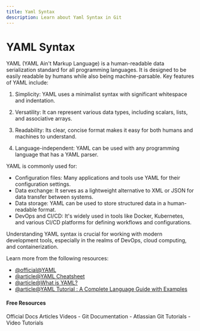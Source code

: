 ```yaml
---
title: Yaml Syntax
description: Learn about Yaml Syntax in Git
---
```


# YAML Syntax

YAML (YAML Ain't Markup Language) is a human-readable data serialization standard for all programming languages. It is designed to be easily readable by humans while also being machine-parsable. Key features of YAML include:

1. Simplicity: YAML uses a minimalist syntax with significant whitespace and indentation.

2. Versatility: It can represent various data types, including scalars, lists, and associative arrays.

3. Readability: Its clear, concise format makes it easy for both humans and machines to understand.

4. Language-independent: YAML can be used with any programming language that has a YAML parser.

YAML is commonly used for:

- Configuration files: Many applications and tools use YAML for their configuration settings.
- Data exchange: It serves as a lightweight alternative to XML or JSON for data transfer between systems.
- Data storage: YAML can be used to store structured data in a human-readable format.
- DevOps and CI/CD: It's widely used in tools like Docker, Kubernetes, and various CI/CD platforms for defining workflows and configurations.

Understanding YAML syntax is crucial for working with modern development tools, especially in the realms of DevOps, cloud computing, and containerization.

Learn more from the following resources:

- [@official@YAML](https://yaml.org/)
- [@article@YAML Cheatsheet](https://cheatsheets.zip/yaml)
- [@article@What is YAML?](https://circleci.com/blog/what-is-yaml-a-beginner-s-guide/)
- [@article@YAML Tutorial : A Complete Language Guide with Examples](https://spacelift.io/blog/yaml)

#### Free Resources

<Tabs defaultValue="official">
<TabsList>
<TabsTrigger value="official">Official Docs</TabsTrigger>
<TabsTrigger value="article">Articles</TabsTrigger>
<TabsTrigger value="video">Videos</TabsTrigger>
</TabsList>

<TabsContent value="official">
- <Link href="https://git-scm.com/docs">Git Documentation</Link>
</TabsContent>
<TabsContent value="article">
- <Link href="https://www.atlassian.com/git/tutorials">Atlassian Git Tutorials</Link>
</TabsContent>
<TabsContent value="video">
- <Link href="https://www.youtube.com/results?search_query=git+yaml-syntax+tutorial">Video Tutorials</Link>
</TabsContent>
</Tabs>
